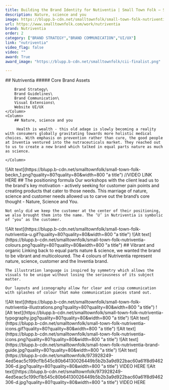 ```yaml
---
title: Building the Brand Identity for Nutiventia | Small Town Folk — Small Town Folk
description: Nature, science and you
image: https://blupp.b-cdn.net/smalltownfolk/small-town-folk-nutriventia-cover-desktop.jpg?quality=80
url: https://www.smalltownfolk.com/work/nutriventia
brand: Nutriventia 
order: 2
category: ["BRAND STRATEGY","BRAND COMMUNICATION","UI/UX"]
link: "nutriventia"
video_flag: false
video: ""
award: True
award_image: "https://blupp.b-cdn.net/smalltownfolk/cii-finalist.png"

---
```


<Column2>
    <Column>
        ## Nutriventia
        ##### Core Brand Assets

        Brand Strategy\
        Brand Guidelines\
        Brand Communication\
        Visual Extensions\
        Website UI/UX
    </Column>
    <Column>
        ## Nature, science and you

         Health is wealth - this old adage is slowly becoming a reality with consumers globally gravitating towards more holistic medical choices. With emphasis on prevention rather than cure, the good people at Inventia ventured into the nutraceuticals market. They reached out to us to create a new brand which talked in equal parts nature as much as science.

    </Column>
</Column2>

<Column>
    ![Alt text](https://blupp.b-cdn.net/smalltownfolk/small-town-folk-beckn_1.png?quality=80?quality=80&width=800 "a title") //VIDEO LINK HERE
</Column>

<Column>
    ## The positioning formula
    Our workshops with the client lead us to the brand's key motivation - actively seeking for customer pain points and creating products that cater to those needs. This marriage of nature, science and customer needs allowed us to carve out the brand’s core thought - Nature, Science and You. 

    Not only did we keep the customer at the center of their positioning, we also brought them into the name. The ‘U’ in Nutriventia is symbolic of ‘you’ as the customer. 
</Column>

<Column2>
    <Column>
        ![Alt text](https://blupp.b-cdn.net/smalltownfolk/small-town-folk-nutriventia-u.gif?quality=80?quality=80&width=800 "a title")
    </Column>
    <Column>
        ![Alt text](https://blupp.b-cdn.net/smalltownfolk/small-town-folk-nutriventia-colours.png?quality=80?quality=80&width=800 "a title")
    </Column>
</Column2>

<Column>
    ## Vibrant and organic
    Linking back to equal parts nature & science, we wanted the brand to be vibrant and multicoloured. The 4 colours of Nutriventia represent nature, science, customer and the Inventia brand. 

    The illustration language is inspired by symmetry which allows the visuals to be unique without losing the seriousness of its subject matter. 

    Our layouts and iconography allow for clear and crisp communication with splashes of colour that make communication pieces stand out. 
</Column>

<Column>
    ![Alt text](https://blupp.b-cdn.net/smalltownfolk/small-town-folk-nutriventia-illustrations.png?quality=80?quality=80&width=800 "a title")
</Column>

<Column>
    ![Alt text](https://blupp.b-cdn.net/smalltownfolk/small-town-folk-nutriventia-typography.jpg?quality=80?quality=80&width=800 "a title")
</Column>

<Column2>
    <Column>
        ![Alt text](https://blupp.b-cdn.net/smalltownfolk/small-town-folk-nutriventia-icons.gif?quality=80?quality=80&width=800 "a title")
    </Column>
    <Column>
        ![Alt text](https://blupp.b-cdn.net/smalltownfolk/small-town-folk-nutriventia-icons.png?quality=80?quality=80&width=800 "a title")
    </Column>
</Column2>

<Column>
    ![Alt text](https://blupp.b-cdn.net/smalltownfolk/small-town-folk-nutriventia-brand-guide.jpg?quality=80?quality=80&width=800 "a title")
</Column>

<Column>
    ![Alt text](https://blupp.b-cdn.net/smalltownfolk/973928249-4ed5eac5c199cf1b545c80b64130026449b5b2b3a9d922bac60a61f8d9462306-d.jpg?quality=80?quality=80&width=800 "a title") VIDEO HERE
</Column>

<Column>
    ![Alt text](https://blupp.b-cdn.net/smalltownfolk/973928249-4ed5eac5c199cf1b545c80b64130026449b5b2b3a9d922bac60a61f8d9462306-d.jpg?quality=80?quality=80&width=800 "a title") VIDEO HERE
</Column> 
 
